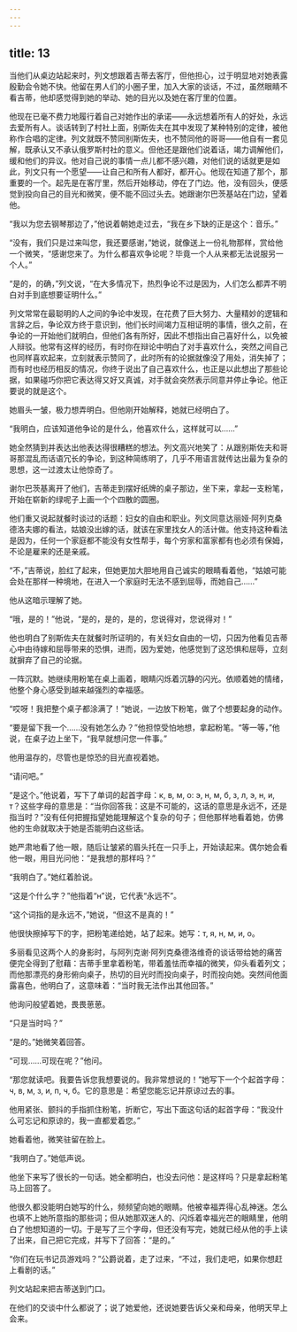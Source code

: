 ```yaml
---
---
---
```

title: 13
---




当他们从桌边站起来时，列文想跟着吉蒂去客厅，但他担心，过于明显地对她表露殷勤会令她不快。他留在男人们的小圈子里，加入大家的谈话，不过，虽然眼睛不看吉蒂，他却感觉得到她的举动、她的目光以及她在客厅里的位置。

他现在已毫不费力地履行着自己对她作出的承诺——永远想着所有人的好处，永远去爱所有人。谈话转到了村社上面，别斯佐夫在其中发现了某种特别的定律，被他称作合唱的定律。列文就既不赞同别斯佐夫，也不赞同他的哥哥——他自有一套见解，既承认又不承认俄罗斯村社的意义。但他还是跟他们说着话，竭力调解他们，缓和他们的异议。他对自己说的事情一点儿都不感兴趣，对他们说的话就更是如此，列文只有一个愿望——让自己和所有人都好，都开心。他现在知道了那个，那重要的一个。起先是在客厅里，然后开始移动，停在了门边。他，没有回头，便感觉到投向自己的目光和微笑，便不能不回过头去。她跟谢尔巴茨基站在门边，望着他。

“我以为您去钢琴那边了，”他说着朝她走过去，“我在乡下缺的正是这个：音乐。”

“没有，我们只是过来叫您，我还要感谢，”她说，就像送上一份礼物那样，赏给他一个微笑，“感谢您来了。为什么都喜欢争论呢？毕竟一个人从来都无法说服另一个人。”

“是的，的确，”列文说，“在大多情况下，热烈争论不过是因为，人们怎么都弄不明白对手到底想要证明什么。”

列文常常在最聪明的人之间的争论中发现，在花费了巨大努力、大量精妙的逻辑和言辞之后，争论双方终于意识到，他们长时间竭力互相证明的事情，很久之前，在争论的一开始他们就明白，但他们各有所好，因此不想指出自己喜好什么，以免被人辩驳。他常有这样的经历，有时你在辩论中明白了对手喜欢什么，突然之间自己也同样喜欢起来，立刻就表示赞同了，此时所有的论据就像没了用处，消失掉了；而有时也经历相反的情况，你终于说出了自己喜欢什么，也正是以此想出了那些论据，如果碰巧你把它表达得又好又真诚，对手就会突然表示同意并停止争论。他正要说的就是这个。

她眉头一皱，极力想弄明白。但他刚开始解释，她就已经明白了。

“我明白，应该知道他争论的是什么，他喜欢什么，这样就可以……”

她全然猜到并表达出他表达得很糟糕的想法。列文高兴地笑了：从跟别斯佐夫和哥哥那混乱而话语冗长的争论，到这种简练明了，几乎不用语言就传达出最为复杂的思想，这一过渡太让他惊奇了。

谢尔巴茨基离开了他们，吉蒂走到摆好纸牌的桌子那边，坐下来，拿起一支粉笔，开始在崭新的绿呢子上画一个个四散的圆圈。

他们重又说起就餐时谈过的话题：妇女的自由和职业。列文同意达丽娅·阿列克桑德洛夫娜的看法，姑娘没出嫁的话，就该在家里找女人的活计做。他支持这种看法是因为，任何一个家庭都不能没有女性帮手，每个穷家和富家都有也必须有保姆，不论是雇来的还是亲戚。

“不，”吉蒂说，脸红了起来，但她更加大胆地用自己诚实的眼睛看着他，“姑娘可能会处在那样一种境地，在进入一个家庭时无法不感到屈辱，而她自己……”

他从这暗示理解了她。

“哦，是的！”他说，“是的，是的，是的，您说得对，您说得对！”

他也明白了别斯佐夫在就餐时所证明的，有关妇女自由的一切，只因为他看见吉蒂心中由待嫁和屈辱带来的恐惧，进而，因为爱她，他感觉到了这恐惧和屈辱，立刻就摒弃了自己的论据。

一阵沉默。她继续用粉笔在桌上画着，眼睛闪烁着沉静的闪光。依顺着她的情绪，他整个身心感受到越来越强烈的幸福感。

“哎呀！我把整个桌子都涂满了！”她说，一边放下粉笔，做了个想要起身的动作。

“要是留下我一个……没有她怎么办？”他担惊受怕地想，拿起粉笔。“等一等，”他说，在桌子边上坐下，“我早就想问您一件事。”

他用温存的，尽管也是惊恐的目光直视着她。

“请问吧。”

“是这个。”他说着，写下了单词的起首字母：к, в, м, о: э, н, м, б, з, л, э, н, и, т？这些字母的意思是：“当你回答我：这是不可能的，这话的意思是永远不，还是指当时？”没有任何把握指望她能理解这个复杂的句子；但他那样地看着她，仿佛他的生命就取决于她是否能明白这些话。

她严肃地看了他一眼，随后让皱紧的眉头托在一只手上，开始读起来。偶尔她会看他一眼，用目光问他：“是我想的那样吗？”

“我明白了。”她红着脸说。

“这是个什么字？”他指着“н”说，它代表“永远不”。

“这个词指的是永远不，”她说，“但这不是真的！”

他很快擦掉写下的字，把粉笔递给她，站了起来。她写：т, я, н, м, и, о。

多丽看见这两个人的身影时，与阿列克谢·阿列克桑德洛维奇的谈话带给她的痛苦便完全得到了慰藉：吉蒂手里拿着粉笔，带着羞怯而幸福的微笑，仰头看着列文；而他那漂亮的身形俯向桌子，热切的目光时而投向桌子，时而投向她。突然间他面露喜色，他明白了，这意味着：“当时我无法作出其他回答。”

他询问般望着她，畏畏葸葸。

“只是当时吗？”

“是的。”她微笑着回答。

“可现……可现在呢？”他问。

“那您就读吧。我要告诉您我想要说的。我非常想说的！”她写下一个个起首字母：ч, в, м, з, и, п, ч, б。它的意思是：希望您能忘记并原谅过去的事。

他用紧张、颤抖的手指抓住粉笔，折断它，写出下面这句话的起首字母：“我没什么可忘记和原谅的，我一直都爱着您。”

她看着他，微笑驻留在脸上。

“我明白了。”她低声说。

他坐下来写了很长的一句话。她全都明白，也没去问他：是这样吗？只是拿起粉笔马上回答了。

他很久都没能明白她写的什么，频频望向她的眼睛。他被幸福弄得心乱神迷。怎么也填不上她所意指的那些词；但从她那双迷人的、闪烁着幸福光芒的眼睛里，他明白了他想知道的一切。于是写了三个字母，但还没有写完，她就已经从他的手上读了出来，自己把它完成，并写下了回答：“是的。”

“你们在玩书记员游戏吗？”公爵说着，走了过来，“不过，我们走吧，如果你想赶上看剧的话。”

列文站起来把吉蒂送到门口。

在他们的交谈中什么都说了；说了她爱他，还说她要告诉父亲和母亲，他明天早上会来。